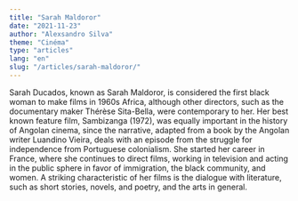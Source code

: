 ```yaml
---
title: "Sarah Maldoror"
date: "2021-11-23"
author: "Alexsandro Silva"
theme: "Cinéma"
type: "articles"
lang: "en"
slug: "/articles/sarah-maldoror/"
---
```


Sarah Ducados, known as Sarah Maldoror, is considered the first black woman to make films in 1960s Africa, although other directors, such as the documentary maker Thérèse Sita-Bella, were contemporary to her. Her best known feature film, Sambizanga (1972), was equally important in the history of Angolan cinema, since the narrative, adapted from a book by the Angolan writer Luandino Vieira, deals with an episode from the struggle for independence from Portuguese colonialism. She started her career in France, where she continues to direct films, working in television and acting in the public sphere in favor of immigration, the black community, and women. A striking characteristic of her films is the dialogue with literature, such as short stories, novels, and poetry, and the arts in general.
